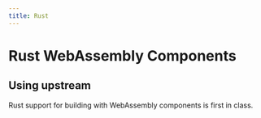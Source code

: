 ```yaml
---
title: Rust
---
```


# Rust WebAssembly Components

## Using upstream

Rust support for building with WebAssembly components is first in class.

